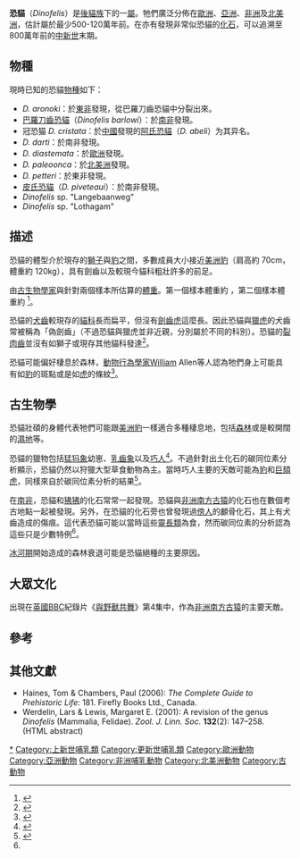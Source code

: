 {{Automatic Taxobox
| taxon= Dinofelis
| image = File:Dinofelis15DB.jpg
| image_width = 250px
| image_caption = ''D.  barlowi''
| authority = [[Otto_Zdansky|Zdansky]], 1924
| name = 恐貓
| status = Fossil
| status_system = 
| fossil_range = [[上新世|上新世]]–[[更新世|更新世]], {{fossilrange|5|1.2|earliest=8}}
| subdivision_ranks = [[種|種]]
| subdivision = 
* 見內文
| synonyms = 
* ''Therailurus''
| range_map = Dinofelis range.png
| range_map_width = 250px
| range_map_caption = 恐貓的分佈
}}

'''恐貓'''（''Dinofelis''）是[[後貓族|後貓族]]下的一[[屬|屬]]。牠們廣泛分佈在[[歐洲|歐洲]]、[[亞洲|亞洲]]、[[非洲|非洲]]及[[北美洲|北美洲]]，估計屬於最少500-120萬年前。在{{link-en|洛沙岡|Lothagam}}亦有發現非常似恐貓的[[化石|化石]]，可以追溯至800萬年前的[[中新世|中新世]]末期。

==物種==
現時已知的恐貓[[物種|物種]]如下：
* ''D. aronoki''：於[[東非|東非]]發現，從巴羅刀齒恐貓中分裂出來。
* [[巴羅刀齒恐貓|巴羅刀齒恐貓]]（''Dinofelis barlowi''）：於[[南非|南非]]發現。
* 冠恐猫 ''D. cristata''：於[[中國|中國]]發現的[[阿氏恐貓|阿氏恐貓]]（''D. abeli''）为其异名。
* ''D. darti''：於南非發現。
* ''D. diastemata''：於[[歐洲|歐洲]]發現。
* ''D. paleoonca''：於[[北美洲|北美洲]]發現。
* ''D. petteri''：於東非發現。
* [[皮氏恐貓|皮氏恐貓]]（''D. piveteaui''）：於南非發現。
* ''Dinofelis'' sp. "Langebaanweg"
* ''Dinofelis'' sp. "Lothagam"

==描述==
恐貓的體型介於現存的[[獅子|獅子]]與[[豹|豹]]之間，多數成員大小接近[[美洲豹|美洲豹]]（肩高約 70cm，體重約 120kg），具有劍齒以及較現今貓科粗壯許多的前足。

由[[古生物學家|古生物學家]]{{link-en|Serge Legendre}}與{{link-en|Claudia Roth}}針對兩個樣本所估算的[[體重|體重]]。第一個樣本體重約 {{Convert|31.4|kg|lb|abbr=on|sigfig=2}}，第二個樣本體重約  {{Convert|87.8|kg|lb|abbr=on|sigfig=2}}<ref>{{Citation |last=Legendre |first=Serge |last2=Roth |first2=Claudia |lastauthoramp=yes |year=1988 |title=Correlation of carnassial tooth size and body weight in recent carnivores (Mammalia) |journal=Historical Biology |volume=1 |issue=1 |pages=85–98 |doi=10.1080/08912968809386468 }}</ref>。

恐貓的[[犬齒|犬齒]]較現存的[[貓科|貓科]]長而扁平，但沒有[[劍齒虎|劍齒虎]]這麼長。因此恐貓與[[獵虎|獵虎]]的犬齒常被稱為「偽劍齒」（不過恐貓與獵虎並非近親，分別屬於不同的科別）。恐貓的[[裂肉齒|裂肉齒]]並沒有如獅子或現存其他貓科發達<ref>{{cite book |last1=Turner|first1=Alan|last2=Antón|first2=Mauricio|year=1997|title= The Big Cats and their fossil relatives|url=https://archive.org/details/bigcatstheirfoss00turn|location=New York|publisher=Columbia University Press|pages=[https://archive.org/details/bigcatstheirfoss00turn/page/n58 41]-43|isbn=0-231-10228-3}}</ref>。

恐貓可能偏好棲息於森林，[[動物行為學|動物行為學家]]William Allen等人認為牠們身上可能具有如[[豹|豹]]的斑點或是如[[虎|虎]]的條紋<ref>{{cite web|url=http://blogs.scientificamerican.com/laelaps/did-saber-cats-have-spotted-and-striped-coats/|title=Did Saber Cats Have Spotted and Striped Coats?|first=Brian|last=Switek|publisher=|access-date=2018-10-30|archive-date=2016-06-09|archive-url=https://web.archive.org/web/20160609143509/http://blogs.scientificamerican.com/laelaps/did-saber-cats-have-spotted-and-striped-coats/|dead-url=no}}</ref>。

==古生物學==
恐貓壯碩的身體代表牠們可能跟[[美洲豹|美洲豹]]一樣適合多種棲息地，包括[[森林|森林]]或是較開闊的[[濕地|濕地]]等。

恐貓的獵物包括[[猛犸象|猛犸象]]幼崽、[[乳齒象|乳齒象]]以及[[巧人|巧人]]<ref>{{Cite book|url=https://www.worldcat.org/oclc/744560453|title=The curse of King Tut's tomb and other ancient discoveries|last=1961-|first=Ganeri, Anita,|date=2012|publisher=Rosen Pub. Group|others=West, David, 1956-|isbn=144886657X|location=New York|oclc=744560453}}</ref>。不過針對{{link-en|斯泰克方丹|Swartkrans}}出土化石的碳同位素分析顯示，恐貓仍然以狩獵大型草食動物為主。當時巧人主要的天敵可能為[[豹|豹]]和[[巨頦虎|巨頦虎]]，同樣來自於碳同位素分析的結果<ref name="maropeng.co.za">{{cite web|url=http://www.maropeng.co.za/news/entry/dinofelis_hominid_hunter_or_misunderstood_feline|title=Dinofelis – hominid hunter or misunderstood feline?|website=www.maropeng.co.za|access-date=2018-10-30|archive-date=2016-02-27|archive-url=https://web.archive.org/web/20160227073220/http://www.maropeng.co.za/news/entry/dinofelis_hominid_hunter_or_misunderstood_feline|dead-url=no}}</ref>。

在[[南非|南非]]，恐貓和[[狒狒|狒狒]]的化石常常一起發現。恐貓與[[非洲南方古猿|非洲南方古猿]]的化石也在數個考古地點一起被發現。另外，在恐貓的化石旁也曾發現過[[傍人|傍人]]的顱骨化石，其上有犬齒造成的傷痕。這代表恐貓可能以當時這些[[靈長類|靈長類]]為食，然而碳同位素的分析認為這些只是少數特例<ref name="maropeng.co.za"/>。

[[冰河期|冰河期]]開始造成的森林衰退可能是恐貓絕種的主要原因。

==大眾文化==
出現在[[英國|英國]][[BBC|BBC]]紀錄片《[[與野獸共舞|與野獸共舞]]》第4集中，作為[[非洲南方古猿|非洲南方古猿]]的主要天敵。

==參考==
{{Reflist}}

==其他文獻==
* Haines, Tom & Chambers, Paul (2006): ''The Complete Guide to Prehistoric Life'': 181. Firefly Books Ltd., Canada.
* Werdelin, Lars & Lewis, Margaret E. (2001): A revision of the genus ''Dinofelis'' (Mammalia, Felidae). ''Zool. J. Linn. Soc.'' '''132'''(2): 147–258. <small>{{doi|10.1006/zjls.2000.0260}}</small> (HTML abstract)
{{Portal|滅絕與瀕危物種}}
{{劍齒虎亞科}}
{{已滅絕貓科}}
{{Taxonbar|from=Q133364}}
[[Category:剑齿虎亚科|*]]
[[Category:上新世哺乳類|Category:上新世哺乳類]]
[[Category:更新世哺乳類|Category:更新世哺乳類]]
[[Category:歐洲動物|Category:歐洲動物]]
[[Category:亞洲動物|Category:亞洲動物]]
[[Category:非洲哺乳動物|Category:非洲哺乳動物]]
[[Category:北美洲動物|Category:北美洲動物]]
[[Category:古動物|Category:古動物]]